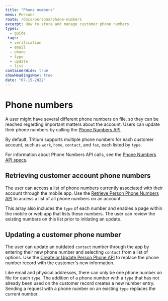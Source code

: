 ```yaml
---
title: "Phone numbers"
menu: Persons
route: /docs/persons/phone-numbers
excerpt: How to store and manage customer phone numbers.
types: 
  - guide
_tags:
  - verification
  - email
  - phone
  - type
  - update
  - list
containerWide: true
showHeadingsNav: true
date: "07-15-2022"
---
```


# Phone numbers

A user might have several different phone numbers on file, so they can be reached regarding important matters about the account. Users can update their phone numbers by calling the [Phone Numbers API](/tech-specs/persons/person-phone-numbers).

By default, Tritium supports multiple phone numbers for each customer account, such as `work`, `home`, `contact`, and `fax`, each listed by `type`.

For information about Phone Numbers API calls, see the [Phone Numbers API specs](/tech-specs/persons/person-phone-numbers/api?#operation/net.e6tech.h3.middletier.api.v1.partner.customer.PersonAPI_getPhoneList_GET).

## Retrieving customer account phone numbers

The user can access a list of phone numbers currently associated with their account through the mobile app. Use the [Retrieve Person Phone Numbers API](/tech-specs/persons/person-phone-numbers/api?#operation/net.e6tech.h3.middletier.api.v1.partner.customer.PersonAPI_getPhoneList_GET) to access a list of all phone numbers on an account.

This array also includes the `type` of each number and enables a page within the mobile or web app that lists these numbers. The user can review the existing numbers on this list prior to initiating an update.

## Updating a customer phone number

The user can update an outdated `contact` number through the app by entering their new phone number and selecting `contact` from a list of options. Use the [Create or Update Person Phone API](/tech-specs/persons/person-phone-numbers/api?#operation/net.e6tech.h3.middletier.api.v1.partner.customer.PersonAPI_updatePhone_POST) to replace the phone number record with the customer's new information.

Like email and physical addresses, there can only be one phone number on file for each `type`. The addition of a phone number with a `type` that has not already been used on the customer record creates a new number entry. Sending a request with a phone number on an existing `type` replaces the current number.
